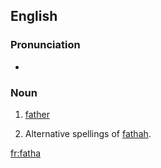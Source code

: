 ==English==

===Pronunciation===
*{{a|Geordie}} {{IPA|/fæðæ/}}

===Noun===
{{en-noun}}

# {{Geordie}} [[father]]
# Alternative spellings of [[fathah]].
{{anagrams:en/aafht}}

[[fr:fatha]]
